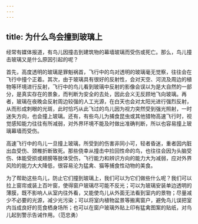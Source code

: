 ```yaml
---
---
---
```

title: 为什么鸟会撞到玻璃上
---




经常有媒体报道，有鸟儿因撞击到建筑物的幕墙玻璃而受伤或死亡。那么，鸟儿撞击玻璃又是什么原因引起的呢？

首先，高度透明的玻璃是罪魁祸首，飞行中的鸟对透明的玻璃毫无觉察，往往会在飞行中撞个正着。其次，由于玻璃具有很好的反射性，会对天空、河流及周边的植物等环境进行反射，飞行中的鸟儿看到玻璃中反射的影像会误以为是大自然的一部分，是真实存在的景象，而判断为安全的去处，因此会义无反顾地飞向玻璃。再者，玻璃在夜晚会反射周边较强的人工光源，在白天也会对太阳光进行强烈反射，从而形成刺眼的光斑，此时恰巧从此飞过的鸟儿因为视力突然受到强光照射，一时迷失方向，也会撞上玻璃。还有，有些鸟儿为捕食昆虫或其他猎物高速飞行时，视觉感知能力往往有所减弱，对外界环境不能及时做出准确判断，所以也容易撞上玻璃幕墙而受伤。

高速飞行中的鸟儿一旦撞上玻璃，所受到的伤害非同小可，轻者昏迷，重者因内脏出血受伤、颈椎折断致死。那些侥幸从撞击中捡回性命的鸟，也往往会因为头脑受伤、体能受损或翅膀等肢体受伤，飞行能力和辨识方向的能力大为减弱，应对外界风险的能力大大降低，很容易沦为猛禽、猫等捕食性动物的美食。



为了帮助这些鸟儿，防止它们撞到玻璃上，我们可以为它们做些什么呢？我们可以拉上窗帘或装上百叶窗，使得窗户玻璃尽可能不反光；可以为玻璃安装单边透明的薄膜，既不影响人从室内往外看，又能使鸟儿从外面无法看到室内的景物；尽量减少不必要的光源，减少光污染；可以将室内植物盆景等搬离窗户，避免鸟儿误把室内当成良好的觅食栖身场所；也可以在窗户玻璃外贴上印有猛禽图案的贴纸，对鸟儿起到警示告诫作用。（范忠勇）